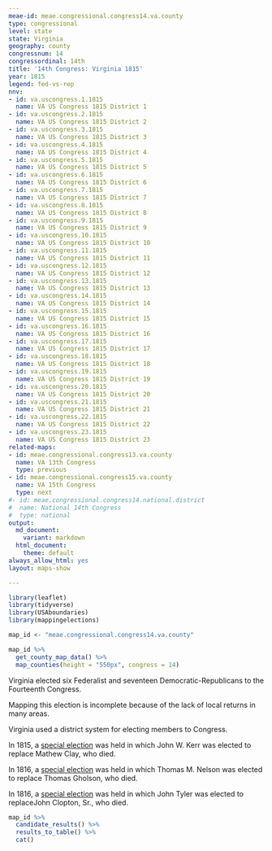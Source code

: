 ```yaml
---
meae-id: meae.congressional.congress14.va.county
type: congressional
level: state
state: Virginia
geography: county
congressnum: 14
congressordinal: 14th
title: '14th Congress: Virginia 1815'
year: 1815
legend: fed-vs-rep
nnv:
- id: va.uscongress.1.1815
  name: VA US Congress 1815 District 1
- id: va.uscongress.2.1815
  name: VA US Congress 1815 District 2
- id: va.uscongress.3.1815
  name: VA US Congress 1815 District 3
- id: va.uscongress.4.1815
  name: VA US Congress 1815 District 4
- id: va.uscongress.5.1815
  name: VA US Congress 1815 District 5
- id: va.uscongress.6.1815
  name: VA US Congress 1815 District 6
- id: va.uscongress.7.1815
  name: VA US Congress 1815 District 7
- id: va.uscongress.8.1815
  name: VA US Congress 1815 District 8
- id: va.uscongress.9.1815
  name: VA US Congress 1815 District 9
- id: va.uscongress.10.1815
  name: VA US Congress 1815 District 10
- id: va.uscongress.11.1815
  name: VA US Congress 1815 District 11
- id: va.uscongress.12.1815
  name: VA US Congress 1815 District 12
- id: va.uscongress.13.1815
  name: VA US Congress 1815 District 13
- id: va.uscongress.14.1815
  name: VA US Congress 1815 District 14
- id: va.uscongress.15.1815
  name: VA US Congress 1815 District 15
- id: va.uscongress.16.1815
  name: VA US Congress 1815 District 16
- id: va.uscongress.17.1815
  name: VA US Congress 1815 District 17
- id: va.uscongress.18.1815
  name: VA US Congress 1815 District 18
- id: va.uscongress.19.1815
  name: VA US Congress 1815 District 19
- id: va.uscongress.20.1815
  name: VA US Congress 1815 District 20
- id: va.uscongress.21.1815
  name: VA US Congress 1815 District 21
- id: va.uscongress.22.1815
  name: VA US Congress 1815 District 22
- id: va.uscongress.23.1815
  name: VA US Congress 1815 District 23
related-maps:
- id: meae.congressional.congress13.va.county
  name: VA 13th Congress
  type: previous
- id: meae.congressional.congress15.va.county
  name: VA 15th Congress
  type: next
#- id: meae.congressional.congress14.national.district
#  name: National 14th Congress
#  type: national
output:
  md_document:
    variant: markdown
  html_document:
    theme: default
always_allow_html: yes
layout: maps-show

---
```


```r
library(leaflet)
library(tidyverse)
library(USAboundaries)
library(mappingelections)

map_id <- "meae.congressional.congress14.va.county"
```

<div class="map">

```r
map_id %>%
  get_county_map_data() %>%
  map_counties(height = "550px", congress = 14)
```

</div>

Virginia elected six Federalist and seventeen Democratic-Republicans to the Fourteenth Congress.

Mapping this election is incomplete because of the lack of local returns in many areas.

Virginia used a district system for electing members to Congress.

In 1815, a [special election](https://elections.lib.tufts.edu/catalog/tufts:va.uscongress.15.special.1815) was held in which John W. Kerr was elected to replace Mathew Clay, who died.

In 1816, a [special election](https://elections.lib.tufts.edu/catalog/tufts:va.special.uscongress.18.1816) was held in which Thomas M. Nelson was elected to replace Thomas Gholson, who died.

In 1816, a [special election](https://elections.lib.tufts.edu/catalog/tufts:va.uscongress.23.special.1816) was held in which John Tyler was elected to replaceJohn Clopton, Sr., who died.

<div class="results-table">

```r
map_id %>%
  candidate_results() %>%
  results_to_table() %>%
  cat()
```

</div>
